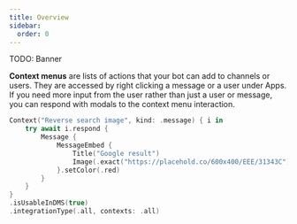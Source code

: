 ```yaml
---
title: Overview
sidebar:
  order: 0
---
```

TODO: Banner

**Context menus** are lists of actions that your bot can add to channels or users. They are accessed
by right clicking a message or a user under Apps. If you need more input from the user rather than just
a user or message, you can respond with modals to the context menu interaction.

```swift
Context("Reverse search image", kind: .message) { i in 
	try await i.respond {
        Message {
            MessageEmbed {
                Title("Google result")
                Image(.exact("https://placehold.co/600x400/EEE/31343C"))
            }.setColor(.red)
        }
    }
}
.isUsableInDMS(true)
.integrationType(.all, contexts: .all)
```